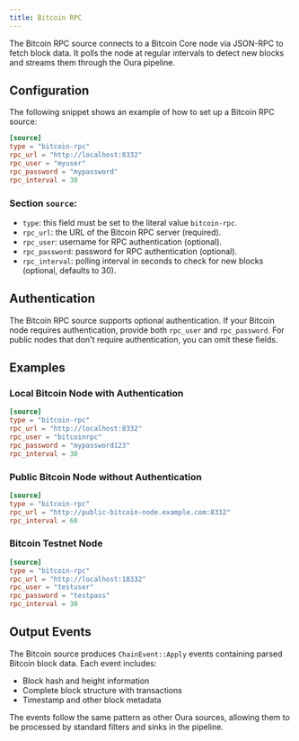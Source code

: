 ```yaml
---
title: Bitcoin RPC
---
```


The Bitcoin RPC source connects to a Bitcoin Core node via JSON-RPC to fetch block data. It polls the node at regular intervals to detect new blocks and streams them through the Oura pipeline.

## Configuration

The following snippet shows an example of how to set up a Bitcoin RPC source:

```toml
[source]
type = "bitcoin-rpc"
rpc_url = "http://localhost:8332"
rpc_user = "myuser"
rpc_password = "mypassword"
rpc_interval = 30
```

### Section `source`:

- `type`: this field must be set to the literal value `bitcoin-rpc`.
- `rpc_url`: the URL of the Bitcoin RPC server (required).
- `rpc_user`: username for RPC authentication (optional).
- `rpc_password`: password for RPC authentication (optional).
- `rpc_interval`: polling interval in seconds to check for new blocks (optional, defaults to 30).

## Authentication

The Bitcoin RPC source supports optional authentication. If your Bitcoin node requires authentication, provide both `rpc_user` and `rpc_password`. For public nodes that don't require authentication, you can omit these fields.

## Examples

### Local Bitcoin Node with Authentication

```toml
[source]
type = "bitcoin-rpc"
rpc_url = "http://localhost:8332"
rpc_user = "bitcoinrpc"
rpc_password = "mypassword123"
rpc_interval = 30
```

### Public Bitcoin Node without Authentication

```toml
[source]
type = "bitcoin-rpc"
rpc_url = "http://public-bitcoin-node.example.com:8332"
rpc_interval = 60
```

### Bitcoin Testnet Node

```toml
[source]
type = "bitcoin-rpc"
rpc_url = "http://localhost:18332"
rpc_user = "testuser"
rpc_password = "testpass"
rpc_interval = 30
```

## Output Events

The Bitcoin source produces `ChainEvent::Apply` events containing parsed Bitcoin block data. Each event includes:

- Block hash and height information
- Complete block structure with transactions
- Timestamp and other block metadata

The events follow the same pattern as other Oura sources, allowing them to be processed by standard filters and sinks in the pipeline.
